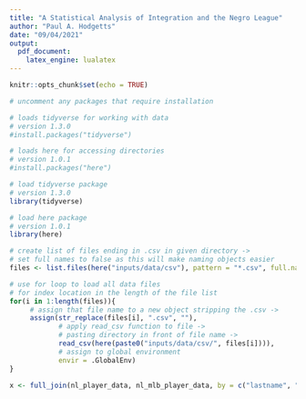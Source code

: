 ```yaml
---
title: "A Statistical Analysis of Integration and the Negro League"
author: "Paul A. Hodgetts"
date: "09/04/2021"
output: 
  pdf_document:
    latex_engine: lualatex
---
```


```r
knitr::opts_chunk$set(echo = TRUE)
```

```r
# uncomment any packages that require installation

# loads tidyverse for working with data
# version 1.3.0
#install.packages("tidyverse")

# loads here for accessing directories
# version 1.0.1
#install.packages("here")
```

```r

# load tidyverse package
# version 1.3.0
library(tidyverse)

# load here package
# version 1.0.1
library(here)
```

```r
# create list of files ending in .csv in given directory ->
# set full names to false as this will make naming objects easier
files <- list.files(here("inputs/data/csv"), pattern = "*.csv", full.names = F)

# use for loop to load all data files
# for index location in the length of the file list
for(i in 1:length(files)){
     # assign that file name to a new object stripping the .csv ->
     assign(str_replace(files[i], ".csv", ""),
            # apply read_csv function to file ->
            # pasting directory in front of file name ->
            read_csv(here(paste0("inputs/data/csv/", files[i]))), 
            # assign to global environment
            envir = .GlobalEnv)
}

x <- full_join(nl_player_data, nl_mlb_player_data, by = c("lastname", "firstname"))
```
